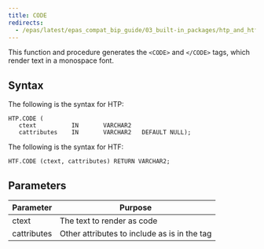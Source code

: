 ```yaml
---
title: CODE
redirects:
  - /epas/latest/epas_compat_bip_guide/03_built-in_packages/htp_and_htf/code/ #generated for docs/epas/reorg-role-use-case-mode
---
```


This function and procedure generates the `<CODE>` and `</CODE>` tags, which render text in a monospace font.

## Syntax 

The following is the syntax for HTP:

```
HTP.CODE (
   ctext          IN       VARCHAR2
   cattributes    IN       VARCHAR2   DEFAULT NULL);
```

The following is the syntax for HTF:

```
HTF.CODE (ctext, cattributes) RETURN VARCHAR2;
```

## Parameters 

| Parameter | Purpose |
| --------- | -------- |
| ctext | The text to render as code |
| cattributes | Other attributes to include as is in the tag |
